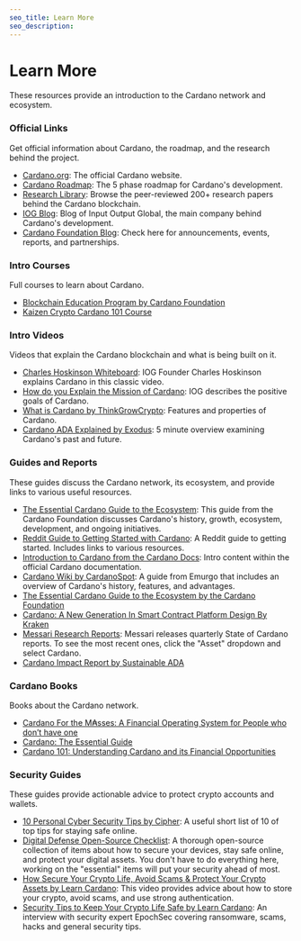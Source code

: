 ```yaml
---
seo_title: Learn More
seo_description:
---
```


# Learn More

These resources provide an introduction to the Cardano network and ecosystem.

### Official Links

Get official information about Cardano, the roadmap, and the research behind the project.

- [Cardano.org](https://cardano.org/): The official Cardano website.
- [Cardano Roadmap](https://roadmap.cardano.org/en/): The 5 phase roadmap for Cardano's development.
- [Research Library](https://iohk.io/en/research/library/): Browse the peer-reviewed 200+ research papers behind the Cardano blockchain.
- [IOG Blog](https://iohk.io/blog/): Blog of Input Output Global, the main company behind Cardano's development.
- [Cardano Foundation Blog](https://cardanofoundation.org/blog): Check here for announcements, events, reports, and partnerships.

### Intro Courses

Full courses to learn about Cardano.

- [Blockchain Education Program by Cardano Foundation](https://academy.cardanofoundation.org/)
- [Kaizen Crypto Cardano 101 Course](https://www.youtube.com/playlist?list=PLrbMFdXZnzoAwfxIVo-SQ_qEBCqbwuU6o)

### Intro Videos

Videos that explain the Cardano blockchain and what is being built on it.

- [Charles Hoskinson Whiteboard](https://www.youtube.com/watch?v=Ja9D0kpksxw): IOG Founder Charles Hoskinson explains Cardano in this classic video.
- [How do you Explain the Mission of Cardano](https://www.youtube.com/watch?v=l_Nv0-PVrnM): IOG describes the positive goals of Cardano.
- [What is Cardano by ThinkGrowCrypto](https://www.youtube.com/watch?v=BJ6l4oseK_k): Features and properties of Cardano.
- [Cardano ADA Explained by Exodus](https://www.youtube.com/watch?v=5vQ5wePI-Fw): 5 minute overview examining Cardano's past and future.

### Guides and Reports

These guides discuss the Cardano network, its ecosystem, and provide links to various useful resources.

- [The Essential Cardano Guide to the Ecosystem](https://services.iohk.io/hubfs/EssentialCardano/PDF/Essential%20Cardano%20Guide%20to%20the%20Ecosystem.pdf?hsLang=en): This guide from the Cardano Foundation discusses Cardano's history, growth, ecosystem, development, and ongoing initiatives.
- [Reddit Guide to Getting Started with Cardano](https://www.reddit.com/r/cardano/comments/lnj5ne/getting_started_guide_a_newbies_guide_to_cardano/): A Reddit guide to getting started. Includes links to various resources.
- [Introduction to Cardano from the Cardano Docs](https://docs.cardano.org/new-to-cardano/introduction/): Intro content within the official Cardano documentation.
- [Cardano Wiki by CardanoSpot](https://cardanospot.io/wiki): A guide from Emurgo that includes an overview of Cardano's history, features, and advantages.
- [The Essential Cardano Guide to the Ecosystem by the Cardano Foundation](https://landing.essentialcardano.io/guide-to-the-ecosystem)
- [Cardano: A New Generation In Smart Contract Platform Design By Kraken](https://blog.kraken.com/crypto-education/kraken-intelligence/cardano-a-new-generation-in-smart-contract-platform-design)
- [Messari Research Reports](https://messari.io/research/research-and-protocols?tag=All-Tags): Messari releases quarterly State of Cardano reports. To see the most recent ones, click the "Asset" dropdown and select Cardano.
- [Cardano Impact Report by Sustainable ADA](https://sustainableada.com/cardano-impact-report/)

### Cardano Books

Books about the Cardano network.

- [Cardano For the M₳sses: A Financial Operating System for People who don’t have one](https://www.amazon.com/dp/B0B912X5G6)
- [Cardano: The Essential Guide](https://www.amazon.com/dp/B0B1DSTS3X)
- [Cardano 101: Understanding Cardano and its Financial Opportunities](https://www.amazon.com/dp/B0C524H491)

### Security Guides

These guides provide actionable advice to protect crypto accounts and wallets.

- [10 Personal Cyber Security Tips by Cipher](https://cipher.com/blog/10-personal-cyber-security-tips-cyberaware/): A useful short list of 10 of top tips for staying safe online.
- [Digital Defense Open-Source Checklist](https://digital-defense.io/): A thorough open-source collection of items about how to secure your devices, stay safe online, and protect your digital assets. You don't have to do everything here, working on the "essential" items will put your security ahead of most.
- [How Secure Your Crypto Life, Avoid Scams & Protect Your Crypto Assets by Learn Cardano](https://www.youtube.com/watch?v=W2YeB5clm0k): This video provides advice about how to store your crypto, avoid scams, and use strong authentication.
- [Security Tips to Keep Your Crypto Life Safe by Learn Cardano](https://www.youtube.com/watch?v=bRFEx_TNc24): An interview with security expert EpochSec covering ransomware, scams, hacks and general security tips.
